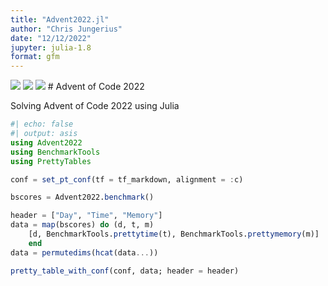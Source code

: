 ```yaml
---
title: "Advent2022.jl"
author: "Chris Jungerius"
date: "12/12/2022"
jupyter: julia-1.8
format: gfm
---
```


![](https://img.shields.io/badge/day%20📅-22-blue) ![](https://img.shields.io/badge/stars%20⭐-22-yellow) ![](https://img.shields.io/badge/days%20completed-17-red)
# Advent of Code 2022

Solving Advent of Code 2022 using Julia

```julia
#| echo: false
#| output: asis
using Advent2022
using BenchmarkTools
using PrettyTables

conf = set_pt_conf(tf = tf_markdown, alignment = :c)

bscores = Advent2022.benchmark()

header = ["Day", "Time", "Memory"]
data = map(bscores) do (d, t, m)
    [d, BenchmarkTools.prettytime(t), BenchmarkTools.prettymemory(m)]
    end
data = permutedims(hcat(data...))

pretty_table_with_conf(conf, data; header = header)
```
